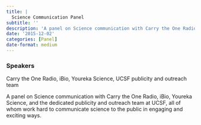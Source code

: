 ```yaml
---
title: |
  Science Communication Panel
subtitle: ''
description: 'A panel on Science communication with Carry the One Radio, iBio, Youreka Science, and the dedicated publicity and outreach team at UCSF, all of whom work hard to communicate science to the public in engaging and exciting ways.'
date: '2015-12-02'
categories: [Panel]
date-format: medium 
---
```


### Speakers  
Carry the One Radio, iBio, Youreka Science, UCSF publicity and outreach team

A panel on Science communication with Carry the One Radio, iBio, Youreka Science, and the dedicated publicity and outreach team at UCSF, all of whom work hard to communicate science to the public in engaging and exciting ways.

